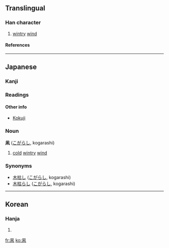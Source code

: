 ==Translingual==
===Han character===
{{Han char|rad=几|as=04|sn=6|four=|canj=竹弓木 (HND), XX竹弓木 (XXHND)}}
# [[wintry]] [[wind]]
====References====
{{Han ref|kx=0134.121|dkj=01757|dj=0299.250|hdz=10277.011|uh=51E9|ud=20969}}
----
==Japanese==
===Kanji===
{{ja-kanji|grade=}}
===Readings===
{{ja-readings|kun=[[こがらし]] (kogarashi)}}
====Other info====
*[[Kokuji]]
===Noun===
'''凩''' ([[こがらし]], kogarashi)

#[[cold]] [[wintry]] [[wind]]
===Synonyms===
*[[木枯し]] ([[こがらし]], kogarashi)
*[[木枯らし]]  ([[こがらし]], kogarashi)
----

==Korean==
===Hanja===
{{ko-hanja|hangeul=목|rv=mok|mr=mok}}
# {{defn|Korean}}

[[fr:凩]]
[[ko:凩]]